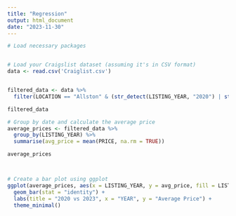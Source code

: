 ```yaml
---
title: "Regression"
output: html_document
date: "2023-11-30"
---
```


```r


# Load necessary packages


# Load your Craigslist dataset (assuming it's in CSV format)
data <- read.csv('Craiglist.csv')


filtered_data <- data %>%
  filter(LOCATION == "Allston" & (str_detect(LISTING_YEAR, "2020") | str_detect(LISTING_YEAR, "2022")))

filtered_data

# Group by date and calculate the average price
average_prices <- filtered_data %>%
  group_by(LISTING_YEAR) %>%
  summarise(avg_price = mean(PRICE, na.rm = TRUE))

average_prices



# Create a bar plot using ggplot
ggplot(average_prices, aes(x = LISTING_YEAR, y = avg_price, fill = LISTING_YEAR)) +
  geom_bar(stat = "identity") +
  labs(title = "2020 vs 2023", x = "YEAR", y = "Average Price") +
  theme_minimal()

```